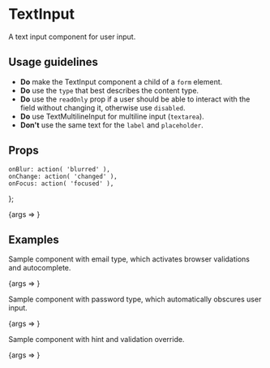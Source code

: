 
<Meta title="TextInput" component={TextInput} />

# TextInput

A text input component for user input.

## Usage guidelines

- **Do** make the TextInput component a child of a `form` element.
- **Do** use the `type` that best describes the content type.
- **Do** use the `readOnly` prop if a user should be able to interact with the field without changing it, otherwise use `disabled`.
- **Do** use <LinkTo kind="TextMultilineInput">TextMultilineInput</LinkTo> for multiline input (`textarea`).
- **Don't** use the same text for the `label` and `placeholder`.


## Props

	onBlur: action( 'blurred' ),
	onChange: action( 'changed' ),
	onFocus: action( 'focused' ),
};

<Canvas>
	<Story
		args={{
			...defaultActions,
			id: 'search',
			placeholder: 'Search',
		}}
		name="Default"
	>
		{args => <TextInput {...args} />}
	</Story>
</Canvas>

<ArgsTable story="Default" />


## Examples

Sample component with email type, which activates browser validations and autocomplete.

<Canvas>
	<Story
		args={{
			...defaultActions,
			autoComplete: 'email',
			id: 'email',
			label: 'Email',
			placeholder: 'example@qz.com',
			required: true,
			type: 'email',
		}}
		name="Email"
	>
		{args => <TextInput {...args} />}
	</Story>
</Canvas>

Sample component with password type, which automatically obscures user input.

<Canvas>
	<Story
		args={{
			...defaultActions,
			id: 'password',
			label: 'Password',
			required: true,
			type: 'password',
		}}
		name="Password"
	>
		{args => <TextInput {...args} />}
	</Story>
</Canvas>

Sample component with hint and validation override.

<Canvas>
	<Story
		args={{
			...defaultActions,
			id: 'promo-code',
			label: 'Promo code',
			placeholder: 'Promo code',
			invalid: true,
			hint: 'Not a valid promo code',
			type: 'text',
		}}
		name="Invalid"
	>
		{args => <TextInput {...args} />}
	</Story>
</Canvas>
